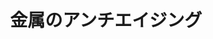 ﻿---
title: "金属のアンチエイジング"
category: "物質理工学院"
vol: "85"
interviewee: "上田 光敏"
url: ""
tags: []
pdf: "85-4-ueda.pdf"
career: ""
preface: "上田研究室では、金属がどのように酸化していくかを解明し、その知見を活かして金属の酸化を遅らせる手法を開発する研究が行われている。ひとことで言うと、金属をアンチエイジングする研究、である。金属の酸化を遅らせることができれば、火力発電の高効率化など、さまざまなメリットがある。そんなアンチエイジングを実現するために、どのように研究が進められているのだろうか。"
---
